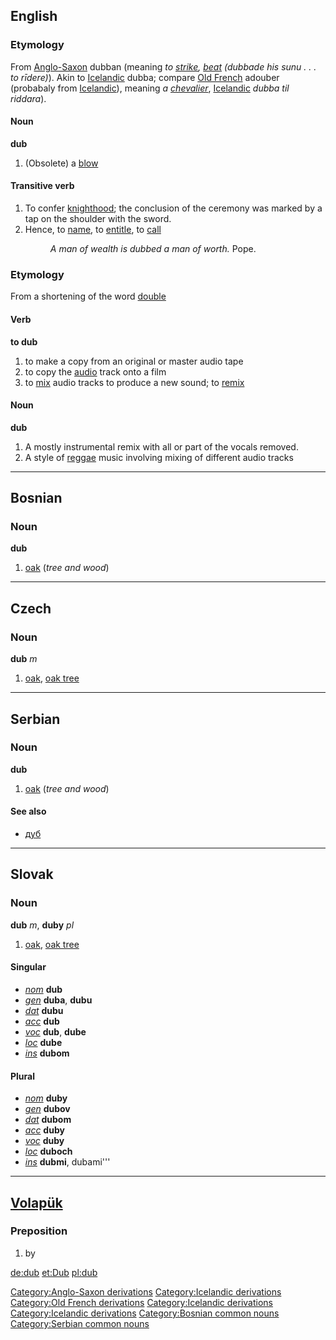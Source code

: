 ==English==
{{webster}}
===Etymology===
From [[w:Old English language|Anglo-Saxon]][[Category:Anglo-Saxon derivations]] dubban (meaning ''to [[strike]], [[beat]] (dubbade his sunu . . . to rīdere)''). Akin to [[w:Icelandic language|Icelandic]][[Category:Icelandic derivations]] dubba; compare [[w:Old French|Old French]][[Category:Old French derivations]] adouber (probabaly from [[w:Icelandic language|Icelandic]][[Category:Icelandic derivations]]), meaning ''a [[chevalier]]'', [[w:Icelandic language|Icelandic]][[Category:Icelandic derivations]] ''dubba til riddara'').
====Noun====
'''dub'''
#(Obsolete) a [[blow]]
====Transitive verb====
#To confer [[knighthood]]; the conclusion of the ceremony was marked by a tap on the shoulder with the sword. 
#Hence, to [[name]], to [[entitle]], to [[call]]
#:''A man of wealth is dubbed a man of worth.'' Pope.



===Etymology===
From a shortening of the word [[double]]
====Verb====
'''to dub'''
#to make a copy from an original or master audio tape
#to copy the [[audio]] track onto a film
#to [[mix]] audio tracks to produce a new sound; to [[remix]]
====Noun====
'''dub'''
# A mostly instrumental remix with all or part of the vocals removed.
# A style of [[reggae]] music involving mixing of different audio tracks

<!--
From Webster:
Dub (Page: 458)
Dub (?), v. t. [imp. & p. p. Dubbed (?); p. pr. & vb. n. Dubbing.] [AS. dubban to strike, beat (dubbade his sunu . . . to r&imacr;dere." AS. Chron. an 1086); akin to Icel. dubba; cf. OF. adouber (prob. fr. Icel.) a chevalier, Icel. dubba til riddara.] 

1. To confer knight. &hand; The conclusion of the ceremony was marked by a tap on the shoulder with the sword. 

2. To invest with any dignity or new character; to entitle; to call. 

A man of wealth is dubbed a man of worth. Pope.
3. To clothe or invest; to ornament; to adorn. [Obs.] 

His diadem was dropped down Dubbed with stones. Morte d'Arthure.
4. To strike, rub, or dress smooth; to dab; as: (a) To dress with an adz; as, to dub a stick of timber smooth. [459]

(b) To strike cloth with teasels to raise a nap. Halliwell. (c) To rub or dress with grease, as leather in the process of cyrrying it. Tomlinson. (d) To prepare for fighting, as a gamecock, by trimming the hackles and cutting off the comb and wattles. To dub a fly, to dress a fishing fly. [Prov. Eng.] Halliwell. -- To dub out (Plastering), to fill out, as an uneven surface, to a plane, or to carry out a series of small projections. 


--------------------------------------------------------------------------------
Dub (Page: 459)
Dub (?), v. i. To make a noise by brisk drumbeats. Now the drum dubs." Beau. & Fl. 


--------------------------------------------------------------------------------
Dub (Page: 459)
Dub, n. A blow. [R.] Hudibras. 


--------------------------------------------------------------------------------
Dub (Page: 459)
Dub, n. [Cf. Ir. dób mire, stream, W. dwvr water.] A pool or puddle. [Prov. Eng.] Halliwell. 

-->
----

==Bosnian==
===Noun===
'''dub''' {{m}}
# [[oak]] (''tree and wood'')
[[Category:Bosnian common nouns]]

----

== Czech ==
=== Noun ===
'''dub''' ''m''

#[[oak]], [[oak tree]]

----

==Serbian==
===Noun===
'''dub''' {{m}}
# [[oak]] (''tree and wood'')
====See also====
*[[дуб#Serbian|дуб]]
[[Category:Serbian common nouns]]

----

== Slovak ==
=== Noun ===
'''dub''' ''m'', '''duby''' ''pl''

#[[oak]], [[oak tree]]
==== Singular ====
* ''[[nominative|nom]]'' '''dub'''
* ''[[genitive|gen]]'' '''duba''', '''dubu'''
* ''[[dative|dat]]'' '''dubu'''
* ''[[accusative|acc]]'' '''dub'''
* ''[[vocative|voc]]'' '''dub''', '''dube'''
* ''[[locative|loc]]'' '''dube'''
* ''[[instrumental|ins]]'' '''dubom'''
==== Plural ====
* ''[[nominative|nom]]'' '''duby'''
* ''[[genitive|gen]]'' '''dubov'''
* ''[[dative|dat]]'' '''dubom'''
* ''[[accusative|acc]]'' '''duby'''
* ''[[vocative|voc]]'' '''duby'''
* ''[[locative|loc]]'' '''duboch'''
* ''[[instrumental|ins]]'' '''dubmi''', dubami'''
----
==[[Volapük]]== 
===Preposition=== 
# by

[[de:dub]]
[[et:Dub]]
[[pl:dub]]